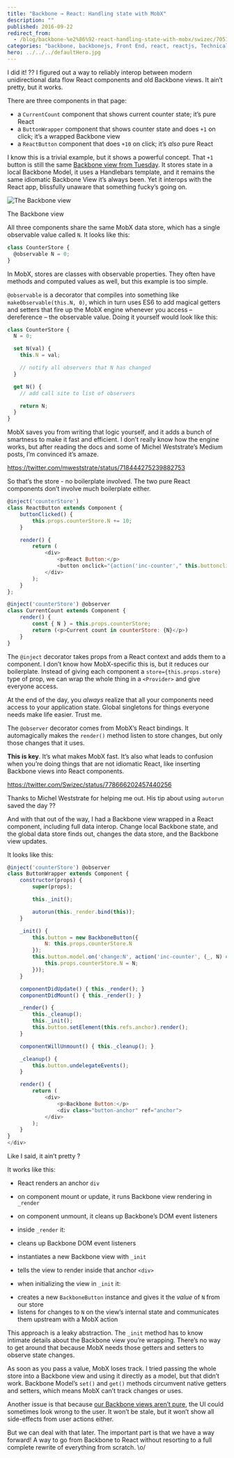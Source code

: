 ```yaml
---
title: "Backbone → React: Handling state with MobX"
description: ""
published: 2016-09-22
redirect_from:
  - /blog/backbone-%e2%86%92-react-handling-state-with-mobx/swizec/7051
categories: "backbone, backbonejs, Front End, react, reactjs, Technical"
hero: ../../../defaultHero.jpg
---
```


I did it! ?? I figured out a way to reliably interop between modern unidirectional data flow React components and old Backbone views. It ain’t pretty, but it works.

There are three components in that page:

- a `CurrentCount` component that shows current counter state; it’s pure React
- a `ButtonWrapper` component that shows counter state and does `+1` on click; it’s a wrapped Backbone view
- a `ReactButton` component that does `+10` on click; it’s _also_ pure React

I know this is a trivial example, but it shows a powerful concept. That `+1` button is still the same [Backbone view from Tuesday](https://swizec.com/blog/backbone-react-step-1/). It stores state in a local Backbone Model, it uses a Handlebars template, and it remains the same idiomatic Backbone View it’s always been. Yet it interops with the React app, blissfully unaware that something fucky’s going on.

![The Backbone view](./img/ZlUUWAf.gif)

The Backbone view

All three components share the same MobX data store, which has a single observable value called `N`. It looks like this:

```javascript
class CounterStore {
  @observable N = 0;
}
```

In MobX, stores are classes with observable properties. They often have methods and computed values as well, but this example is too simple.

`@observable` is a decorator that compiles into something like `makeObservable(this.N, 0)`, which in turn uses ES6 to add magical getters and setters that fire up the MobX engine whenever you access – dereference – the observable value. Doing it yourself would look like this:

```javascript
class CounterStore {
  N = 0;

  set N(val) {
    this.N = val;

    // notify all observers that N has changed
  }

  get N() {
    // add call site to list of observers

    return N;
  }
}
```

MobX saves you from writing that logic yourself, and it adds a bunch of smartness to make it fast and efficient. I don’t really know how the engine works, but after reading the docs and some of Michel Weststrate’s Medium posts, I’m convinced it’s amaze.

https://twitter.com/mweststrate/status/718444275239882753

So that’s the store - no boilerplate involved. The two pure React components don’t involve much boilerplate either.

```javascript
@inject('counterStore')
class ReactButton extends Component {
    buttonClicked() {
        this.props.counterStore.N += 10;
    }

    render() {
        return (
            <div>
                <p>React Button:</p>
                <button onclick="{action('inc-counter'," this.buttonclicked.bind(this))}="">Jump click count +10</button>
            </div>
        );
    }
};

@inject('counterStore') @observer
class CurrentCount extends Component {
    render() {
        const { N } = this.props.counterStore;
        return (<p>Current count in counterStore: {N}</p>)
    }
}
```

The `@inject` decorator takes props from a React context and adds them to a component. I don’t know how MobX-specific this is, but it reduces our boilerplate. Instead of giving each component a `store={this.props.store}` type of prop, we can wrap the whole thing in a `<Provider>` and give everyone access.

At the end of the day, you _always_ realize that all your components need access to your application state. Global singletons for things everyone needs make life easier. Trust me.

The `@observer` decorator comes from MobX’s React bindings. It automagically makes the `render()` method listen to store changes, but only those changes that it uses.

**This is key**. It’s what makes MobX fast. It’s also what leads to confusion when you’re doing things that are not idiomatic React, like inserting Backbone views into React components.

https://twitter.com/Swizec/status/778666202457440256

Thanks to Michel Weststrate for helping me out. His tip about using `autorun` saved the day ??

And with that out of the way, I had a Backbone view wrapped in a React component, including full data interop. Change local Backbone state, and the global data store finds out, changes the data store, and the Backbone view updates.

It looks like this:

```javascript
@inject('counterStore') @observer
class ButtonWrapper extends Component {
    constructor(props) {
        super(props);

        this._init();

        autorun(this._render.bind(this));
    }

    _init() {
        this.button = new BackboneButton({
            N: this.props.counterStore.N
        });
        this.button.model.on('change:N', action('inc-counter', (_, N) => {
            this.props.counterStore.N = N;
        }));
    }

    componentDidUpdate() { this._render(); }
    componentDidMount() { this._render(); }

    _render() {
        this._cleanup();
        this._init();
        this.button.setElement(this.refs.anchor).render();
    }

    componentWillUnmount() { this._cleanup(); }

    _cleanup() {
        this.button.undelegateEvents();
    }

    render() {
        return (
            <div>
                <p>Backbone Button:</p>
                <div class="button-anchor" ref="anchor">
            </div>
        );
    }
}
</div>
```

Like I said, it ain’t pretty ?

It works like this:

- React renders an anchor `div`

- on component mount or update, it runs Backbone view rendering in `_render`

- on component unmount, it cleans up Backbone’s DOM event listeners

- inside `_render` it:

* cleans up Backbone DOM event listeners

* instantiates a new Backbone view with `_init`

* tells the view to render inside that anchor `<div>`

* when initializing the view in `_init` it:

- creates a new `BackboneButton` instance and gives it the _value_ of `N` from our store
- listens for changes to `N` on the view’s internal state and communicates them upstream with a MobX action

This approach is a leaky abstraction. The `_init` method has to know intimate details about the Backbone view you’re wrapping. There’s no way to get around that because MobX needs those getters and setters to observe state changes.

As soon as you pass a value, MobX loses track. I tried passing the whole store into a Backbone view and using it directly as a model, but that didn’t work. Backbone Model’s `set()` and `get()` methods circumvent native getters and setters, which means MobX can’t track changes or uses.

Another issue is that because [our Backbone views aren’t pure](https://swizec.com/blog/backbone-%E2%86%92-react-its-a-people-problem-after-all-%F0%9F%98%91/swizec/7049), the UI could sometimes look wrong to the user. It won’t be stale, but it won’t show all side-effects from user actions either.

But we can deal with that later. The important part is that we have a way forward! A way to go from Backbone to React without resorting to a full complete rewrite of everything from scratch. \\o/
